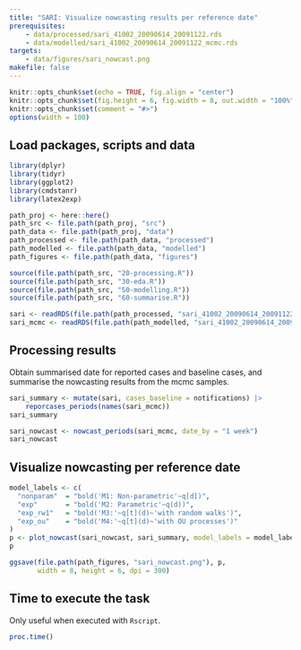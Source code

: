 ```yaml
---
title: "SARI: Visualize nowcasting results per reference date"
prerequisites:
    - data/processed/sari_41002_20090614_20091122.rds
    - data/modelled/sari_41002_20090614_20091122_mcmc.rds
targets:
    - data/figures/sari_nowcast.png
makefile: false
---
```


```r
knitr::opts_chunk$set(echo = TRUE, fig.align = "center")
knitr::opts_chunk$set(fig.height = 6, fig.width = 8, out.width = "100%")
knitr::opts_chunk$set(comment = "#>")
options(width = 100)
```

## Load packages, scripts and data

```r
library(dplyr)
library(tidyr)
library(ggplot2)
library(cmdstanr)
library(latex2exp)

path_proj <- here::here()
path_src <- file.path(path_proj, "src")
path_data <- file.path(path_proj, "data")
path_processed <- file.path(path_data, "processed")
path_modelled <- file.path(path_data, "modelled")
path_figures <- file.path(path_data, "figures")

source(file.path(path_src, "20-processing.R"))
source(file.path(path_src, "30-eda.R"))
source(file.path(path_src, "50-modelling.R"))
source(file.path(path_src, "60-summarise.R"))

sari <- readRDS(file.path(path_processed, "sari_41002_20090614_20091122.rds"))
sari_mcmc <- readRDS(file.path(path_modelled, "sari_41002_20090614_20091122_mcmc.rds"))
```

## Processing results

Obtain summarised date for reported cases and baseline cases, and summarise the nowcasting
results from the mcmc samples.

```r
sari_summary <- mutate(sari, cases_baseline = notifications) |>
    reporcases_periods(names(sari_mcmc))
sari_summary

sari_nowcast <- nowcast_periods(sari_mcmc, date_by = "1 week")
sari_nowcast
```

## Visualize nowcasting per reference date

```r
model_labels <- c(
  "nonparam"  = "bold('M1: Non-parametric'~q[d])",
  "exp"       = "bold('M2: Parametric'~q(d))",
  "exp_rw1"   = "bold('M3:'~q[t](d)~'with random walks')",
  "exp_ou"    = "bold('M4:'~q[t](d)~'with OU processes')"
)
p <- plot_nowcast(sari_nowcast, sari_summary, model_labels = model_labels, model_colors = NULL)
p

ggsave(file.path(path_figures, "sari_nowcast.png"), p,
       width = 8, height = 6, dpi = 300)
```


## Time to execute the task

Only useful when executed with `Rscript`.

```r
proc.time()
```

